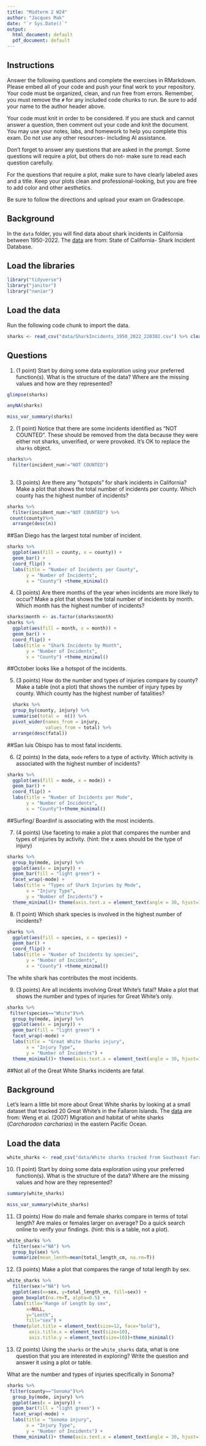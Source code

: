 ```yaml
---
title: "Midterm 2 W24"
author: "Jacques Mak"
date: "`r Sys.Date()`"
output:
  html_document: default
  pdf_document: default
---
```


## Instructions
Answer the following questions and complete the exercises in RMarkdown. Please embed all of your code and push your final work to your repository. Your code must be organized, clean, and run free from errors. Remember, you must remove the `#` for any included code chunks to run. Be sure to add your name to the author header above. 

Your code must knit in order to be considered. If you are stuck and cannot answer a question, then comment out your code and knit the document. You may use your notes, labs, and homework to help you complete this exam. Do not use any other resources- including AI assistance.  

Don't forget to answer any questions that are asked in the prompt. Some questions will require a plot, but others do not- make sure to read each question carefully.  

For the questions that require a plot, make sure to have clearly labeled axes and a title. Keep your plots clean and professional-looking, but you are free to add color and other aesthetics.  

Be sure to follow the directions and upload your exam on Gradescope.    

## Background
In the `data` folder, you will find data about shark incidents in California between 1950-2022. The [data](https://catalog.data.gov/dataset/shark-incident-database-california-56167) are from: State of California- Shark Incident Database.   

## Load the libraries
```r
library("tidyverse")
library("janitor")
library("naniar")
```

## Load the data
Run the following code chunk to import the data.
```r
sharks <- read_csv("data/SharkIncidents_1950_2022_220302.csv") %>% clean_names()
```

## Questions
1. (1 point) Start by doing some data exploration using your preferred function(s). What is the structure of the data? Where are the missing values and how are they represented?  
```r
glimpse(sharks)
```
```r
anyNA(sharks)
```
```r
miss_var_summary(sharks)
```

2. (1 point) Notice that there are some incidents identified as "NOT COUNTED". These should be removed from the data because they were either not sharks, unverified, or were provoked. It's OK to replace the `sharks` object.
```r
sharks%>%
  filter(incident_num!="NOT COUNTED") 
  
```

3. (3 points) Are there any "hotspots" for shark incidents in California? Make a plot that shows the total number of incidents per county. Which county has the highest number of incidents?
```r
sharks %>% 
  filter(incident_num!="NOT COUNTED") %>%
 count(county)%>%
  arrange(desc(n))
```
##San Diego has the largest total number of incident.

```r
sharks %>%
  ggplot(aes(fill = county, x = county)) +
  geom_bar() +
  coord_flip() +
  labs(title = "Number of Incidents per County",
       y = "Number of Incidents",
       x = "County") +theme_minimal()
```

4. (3 points) Are there months of the year when incidents are more likely to occur? Make a plot that shows the total number of incidents by month. Which month has the highest number of incidents?  

```r
sharks$month <- as.factor(sharks$month)
sharks %>%
  ggplot(aes(fill = month, x = month)) +
  geom_bar() +
  coord_flip() +
  labs(title = "Shark Incidents by Month",
       y = "Number of Incidents",
       x = "County") +theme_minimal()
```
##October looks like a hotspot of the incidents.

5. (3 points) How do the number and types of injuries compare by county? Make a table (not a plot) that shows the number of injury types by county. Which county has the highest number of fatalities?  
```r
  sharks %>%
  group_by(county, injury) %>%
  summarise(total =  n()) %>%
  pivot_wider(names_from = injury,
              values_from = total) %>%
  arrange(desc(fatal))
```
##San luis Obispo has to most fatal incidents.

6. (2 points) In the data, `mode` refers to a type of activity. Which activity is associated with the highest number of incidents?
```r
sharks %>%
  ggplot(aes(fill = mode, x = mode)) +
  geom_bar() +
  coord_flip() +
  labs(title = "Number of Incidents per Mode",
       y = "Number of Incidents",
       x = "County")+theme_minimal()
```
##Surfing/ Boardinf is associating with the most incidents.

7. (4 points) Use faceting to make a plot that compares the number and types of injuries by activity. (hint: the x axes should be the type of injury) 

```r
sharks %>%
  group_by(mode, injury) %>%
  ggplot(aes(x = injury)) +
  geom_bar(fill = "light green") +
  facet_wrap(~mode) +
  labs(title = "Types of Shark Injuries by Mode",
       x = "Injury Type",
       y = "Number of Incidents") +
  theme_minimal()+ theme(axis.text.x = element_text(angle = 30, hjust=1))
```

8. (1 point) Which shark species is involved in the highest number of incidents?  

```r
sharks %>%
  ggplot(aes(fill = species, x = species)) +
  geom_bar() +
  coord_flip() +
  labs(title = "Number of Incidents by species",
       y = "Number of Incidents",
       x = "County") +theme_minimal()
```
The white shark has contributes the most incidents.

9. (3 points) Are all incidents involving Great White's fatal? Make a plot that shows the number and types of injuries for Great White's only.  

```r
sharks %>%
 filter(species=="White")%>%
  group_by(mode, injury) %>%
  ggplot(aes(x = injury)) +
  geom_bar(fill = "light green") +
  facet_wrap(~mode) +
  labs(title = "Great White Sharks injury",
       x = "Injury Type",
       y = "Number of Incidents") +
  theme_minimal()+ theme(axis.text.x = element_text(angle = 30, hjust=1))
```
##Not all of the Great White Sharks incidents are fatal. 

## Background
Let's learn a little bit more about Great White sharks by looking at a small dataset that tracked 20 Great White's in the Fallaron Islands. The [data](https://link.springer.com/article/10.1007/s00227-007-0739-4) are from: Weng et al. (2007) Migration and habitat of white sharks (_Carcharodon carcharias_) in the eastern Pacific Ocean.

## Load the data
```r
white_sharks <- read_csv("data/White sharks tracked from Southeast Farallon Island, CA, USA, 1999 2004.csv", na = c("?", "n/a")) %>% clean_names()
```

10. (1 point) Start by doing some data exploration using your preferred function(s). What is the structure of the data? Where are the missing values and how are they represented?
```r
summary(white_sharks)
```
```r
miss_var_summary(white_sharks)
```

11. (3 points) How do male and female sharks compare in terms of total length? Are males or females larger on average? Do a quick search online to verify your findings. (hint: this is a table, not a plot).  
```r
white_sharks %>% 
  filter(sex!="NA") %>% 
  group_by(sex) %>% 
  summarize(mean_lenth=mean(total_length_cm, na.rm=T))
```


12. (3 points) Make a plot that compares the range of total length by sex.
```r
white_sharks %>% 
  filter(sex!="NA") %>% 
  ggplot(aes(x=sex, y=total_length_cm, fill=sex)) +
  geom_boxplot(na.rm=T, alpha=0.5) +
  labs(title="Range of Length by sex",
       x=NULL,
       y="Lenth",
       fill="sex") +
  theme(plot.title = element_text(size=12, face="bold"),
        axis.title.x = element_text(size=10),
        axis.title.y = element_text(size=10))+theme_minimal()
```

13. (2 points) Using the `sharks` or the `white_sharks` data, what is one question that you are interested in exploring? Write the question and answer it using a plot or table.  

What are the number and types of injuries specifically in Sonoma?


```r
sharks %>%
 filter(county=="Sonoma")%>%
  group_by(mode, injury) %>%
  ggplot(aes(x = injury)) +
  geom_bar(fill = "light green") +
  facet_wrap(~mode) +
  labs(title = "Sonoma injury",
       x = "Injury Type",
       y = "Number of Incidents") +
  theme_minimal()+ theme(axis.text.x = element_text(angle = 30, hjust=1))
```
